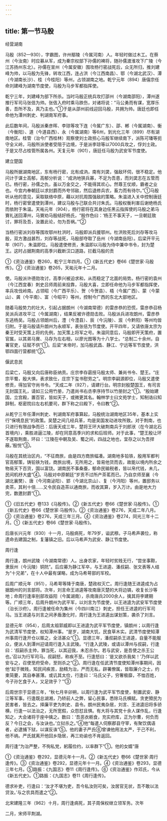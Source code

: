 ```yaml
---
---
---
```

title: 第一节马殷
---



经营湖南

马殷（852—930），字霸图，许州鄢陵（今属河南）人。年轻时做过木工。在蔡州（今汝南）时应募从军，成为秦宗权部下孙儒的裨将，随孙儒渡淮攻下广陵（今江苏扬州东北）。孙儒在宣州（今属安徽）围攻杨行密战死后，众无所归，推刘建峰为帅，以马殷为先锋，转攻江西，连占洪（今江西南昌）、鄂（今湖北武汉）、潭（今湖南长沙）、桂（今桂阳）等州，占领湖南之地。乾宁元年（894）唐僖宗任命刘建峰为湖南节度使，马殷为马步军都指挥使。

乾宁三年，刘建峰为部下所杀。当时马殷正统兵攻打邵州（今湖南邵阳），潭州遂推行军司马张佶为帅。张佶入府时乘马跌伤，对诸将说：“马公勇而有谋，宽厚乐善，吾所不及，真乃主也。”①于是从邵州前线迎回马殷，共拥为帅。唐廷也即任命他为潭州刺史、判湖南军府事。

此后数年间，马殷派秦彦晖、李琼等攻下连（今属广东）、邵、郴（今属湖南）、衡（今衡阳）、道（今道县西）、永（今属湖南）等6州，到光化三年（899）尽有湖南地区。桂管（治今广西桂林）观察使刘士政担心马殷军继续南下，派陈可璠等扼守全义岭，马殷所派使者受阻于边境，于是派李琼等以7000兵攻之，俘刘士政。于是又尽占桂管所属各州。天复元年（901），唐廷任马殷为武安军节度使。

建立楚国

马殷所据湖南地区，东有杨行密，北有成汭，南有刘䶮，强敌环伺，很不稳定。他问计于谋士高郁，高郁分析说：“成汭地狭兵寡，不足为吾患，而刘䶮志在五管而已。杨行密，孙儒之仇，虽以万金交之，不能得其欢心。然尊王仗顺，霸者之业也。今宜内奉朝廷以求封爵而外夸邻敌，然后退修兵农，畜力而有待尔。”①马殷听从他的意见，采取联络中原，藉以对抗周围强敌的策略。朱温进入关中控制唐廷时，杨行密曾遣使到潭州，建议马殷与己联合共讨朱氏。马殷权衡利害后谢绝杨氏而依附于朱温。天祐元年（904），杨行密将在其身边任黑云指挥使的马殷之弟马賨礼送回潭州，马賨劝马殷结好杨氏，“殷作色曰：‘杨王不事天子，一旦朝廷致讨，罪将及吾，汝置此论，勿为吾祸。’”②

当杨行密派刘存等围攻鄂州杜洪时，马殷即派兵援鄂州。杜洪败死后刘存等攻马殷，双方激战甚烈，刘存等战死，马殷部夺取了岳州（今湖南岳阳）。后梁开平元年（907），朱温即位。马殷遣使修贡，朱温即以马殷为侍中兼中书令，封为楚王。这时占据荆南的高季兴截断汉口道路，拦截马殷的贡

①《资治通鉴》卷260，乾宁三年四月。①《新五代史》卷66《楚世家·马殷传》。②《资治通鉴》卷265，天祐元年十二月。

使。马殷派许德勋攻讨，高季兴被迫求和，从而稳定了北面的局势。杨行密的袁州（今江西宜春）刺史吕师周前来投靠，马殷大喜，立即任命他为马步军都指挥使，率兵攻伐岭南。占领昭（今广西平乐）、贺（今贺县）、梧（今属广西）、蒙（今蒙山）、龚（今平南）、富（今昭平）等州，控制今广西的东北大部地区。

随着马殷势力的壮大，引起占据朗州（今湖南常德）的雷彦恭的恐慌，雷彦恭召杨吴派兵进攻平江（今属湖南），结果反被许德勋击败。马殷派兵进攻朗州，雷彦恭东逃杨吴。马殷占领朗州后，澧（今澧县）、辰（今沅陵）、溆（今黔阳）等州均皆归附。于是马殷请升朗州为永顺军，表张佶为节度使。开平四年，又请依唐太宗为秦王时受天策上将的先例，加天策上将军之号。朱温同意后，马殷即开天策府，置官属，以其弟马賨、马存为左右相，以廖光图等为十八学士。“总制二十余州，自署官吏，征赋不供”①。后梁“末帝时，加马殷武昌、静江、宁远等军节度使，洪鄂四面行营都统”②。

偃武息民

后梁亡，马殷又向后唐称臣纳贡。庄宗李存勗授马殷太师、兼尚书令、楚王。“庄宗平蜀，殷大惧，表求致仕，庄宗下玺书慰劳之”。明宗李嗣源即位，马殷又遣使修贡，得加官守尚书令。“天成二年（927），请建行台。明宗封殷楚国王，有司言无封国王礼，请如三公用竹册，乃遣尚书右丞李序持节以竹册封之”①。“殷始建国，立宫殿，置百官，皆如天子，或微更其名。翰林学士曰文苑学士，知制诰曰知辞制，枢密院曰左右机要司，群下称之曰殿下，令曰教”②。

从乾宁三年任潭州刺史、判湖南军府事算起，马殷统治湖南地区35年，基本上实行“保境息民”的政策。吴楚之间几经兵革，均是吴国发动进攻所致。对于荆南，也只进行有限战争而已：后唐天成三年，楚将王环大破荆南兵于刘郎洑（在今湖北石首境内），乘胜进逼江陵，却在同意高季兴的求和后班师。对于此事，“楚王殷让环不遂取荆南，环曰：‘江陵在中朝及吴、蜀之间，四战之地也，宜存之以为吾捍蔽。’殷悦”③。

马殷在其统治区内，“不征商旅，由是四方商旅幅凑。湖南地多铅铁，殷用军都判官高郁策，铸铅铁为钱，商旅出境，无所用之，皆易他货而去，故能以境内所余之物易天下百货，国以富饶。湖南民不事桑蚕，郁命民输税者，皆以帛代钱，未几，民间机杼大盛”④。马殷对中原朝廷“岁贡不过所产茶茗而已。乃自京师至襄（今湖北襄樊）、唐（今河南泌阳）、郢（今湖北京山）、复（今沔阳）等州，置邸务以卖茶，其利十倍……又令民自造茶以通商旅，而收其算，岁入万计。由是地大力完，数邀封爵”①。

①《旧五代史》卷133《马殷传》。②《新五代史》卷66《楚世家·马殷传》。①《新五代史》卷66《楚世家·马殷传》。②《资治通鉴》卷276，天成二年八月。③《资治通鉴》卷276，天成三年三月。④《资治通鉴》卷274，同光三年十二月。①《新五代史》卷66《楚世家·马殷传》。

后唐长兴元年（930）十一月，马殷病死，年79岁，谥武穆。子马希声袭位，称遗命去建国之制，复藩镇之旧。后以马希声为武安、静江节度使。

周行逢

周行逢，朗州武陵（今湖南常德）人。出身农家，年轻时贫贱无行，“尝坐事黥，隶辰州（今沅陵）铜阬”。后应募为静江军卒，与王进逵、潘叔嗣、张文表等人结为“十兄弟”，在十人中最有谋略，成为马希萼部的军校。

后周广顺元年（951），马希萼等降于南唐，楚政权灭亡。周行逢随王进逵成为占据朗州的刘言部将。次年，刘言命王进逵等攻南唐灭楚的大将边镐，收复长沙等地；命周行逢率别部攻益阳（今属湖南），杀南唐兵2000余人，擒其将李建期等。广顺三年，后周升朗州为武平军，以刘言为节度使，以王进逵为武安军节度使（治长沙府）。周行逢被任命为集州（今四川南江）刺史，担任王进逵的行军司马。当王进逵与刘言之间矛盾激化时，周行逢为王进逵出谋划策，袭杀了刘言。

显德元年（954），后周太祖郭威即以王进逵为武平军节度使，镇朗州；以周行逢为武清军节度使，权知潭州事。“是岁，湖南大饥，民食草木实。武清节度使知潭州事周行逢开仓以赈之，全活甚众”①。显德三年，潘叔嗣杀王进逵，自量不能服众，便派人到潭州迎请周行逢入主武陵。“行逢入武陵，或请以潭州与叔嗣，行逢曰：‘叔嗣杀主帅，罪当死，以其迎我，未忍杀尔。若与武安，是吾使之杀王公也。’召以为行军司马。叔嗣怒，称疾不至。行逢怒曰：‘是又欲杀我矣！’乃佯以武安与之，召使至府受命，至则杀之”②。周行逢在任武清节度使知潭州事期间，因他“起于微贱，知民间疾苦，励精为治，严而无私，辟署僚属，皆取廉介之士，约束简要，其自奉甚薄。或讥其太俭，行逢曰：‘马氏父子，穷奢极靡，不恤百姓，今子孙乞食于人，又足效乎？’”③

后周世宗于显德三年，“秋七月辛卯朔，以周行逢为武平军节度使，制置武安、静江等军事。行逢既总湖湘，乃矫前人之弊，留心民事，悉除马氏横赋。贪吏猾民为民害者，皆去之。择廉平吏为刺史、县令。朗州民夷杂居，刘言、王进逵旧将多骄横，行逢一以法治之，无所宽假，众怨怼且惧。有大将与其党十余人谋作乱，行逢知之，大会诸将于座中擒之。数曰：‘吾恶衣粝食，充实府库，正为尔曹，何负而反？今日之会，与汝诀也。’立挝杀之。”④他“每遣人伺察郡县守宰，有聚饮偶语者，必逮捕下狱，以谋反诛”⑤。他的妻子严氏⑥曾谏他用法太严，于己不利，他不纳。严氏就离开他回乡隐居，再三劝谕也不肯返回。

周行逢“为治严整，不徇私党，躬履俭约，以率群下”①。他的女婿“唐

①《资治通鉴》卷292，显德元年十一月。②《新五代史》卷66《楚世家·周行逢传》。③《资治通鉴》卷292，显德元年十一月。④《资治通鉴》卷293，显德三年七月。⑤路振：《九国志》卷11《周行逢传》。⑥《资治通鉴》作邓氏，今从《新五代史》。①路振：《九国志》卷11《周行逢传》。

德求补吏，行逢曰：‘汝才不堪为吏，吾今私汝则可矣，汝居官无状，吾不敢以法贷汝。’与之农具而遣之”②。

北宋建隆三年（962）十月，周行逢病死，其子周保权继立领军务。次年

二月，宋师平荆湖。